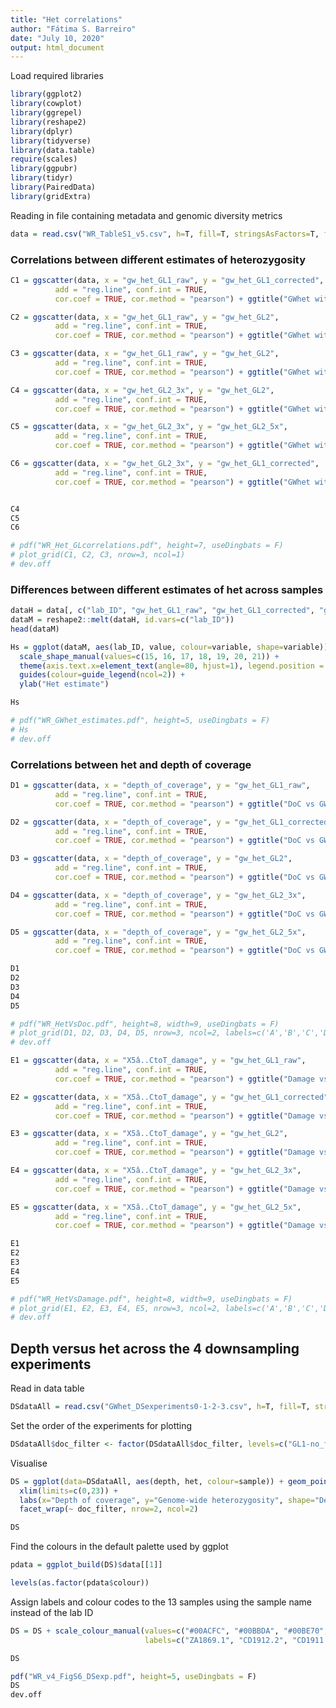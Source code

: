 ```yaml
---
title: "Het correlations"
author: "Fátima S. Barreiro"
date: "July 10, 2020"
output: html_document
---
```





Load required libraries
```r
library(ggplot2)
library(cowplot)
library(ggrepel)
library(reshape2)
library(dplyr)
library(tidyverse)
library(data.table)
require(scales)
library(ggpubr)
library(tidyr)
library(PairedData)
library(gridExtra)
```


Reading in file containing metadata and genomic diversity metrics 
```r
data = read.csv("WR_TableS1_v5.csv", h=T, fill=T, stringsAsFactors=T, fileEncoding="latin1")
```




### Correlations between different estimates of heterozygosity


```r
C1 = ggscatter(data, x = "gw_het_GL1_raw", y = "gw_het_GL1_corrected", 
          add = "reg.line", conf.int = TRUE, 
          cor.coef = TRUE, cor.method = "pearson") + ggtitle("GWhet with GL1 uncorrected vs GWhet with GL1 corrected")

C2 = ggscatter(data, x = "gw_het_GL1_raw", y = "gw_het_GL2", 
          add = "reg.line", conf.int = TRUE, 
          cor.coef = TRUE, cor.method = "pearson") + ggtitle("GWhet with GL1 uncorrected vs GWhet with GL2")

C3 = ggscatter(data, x = "gw_het_GL1_raw", y = "gw_het_GL2", 
          add = "reg.line", conf.int = TRUE, 
          cor.coef = TRUE, cor.method = "pearson") + ggtitle("GWhet with GL1 corrected vs GWhet with GL2")

C4 = ggscatter(data, x = "gw_het_GL2_3x", y = "gw_het_GL2", 
          add = "reg.line", conf.int = TRUE, 
          cor.coef = TRUE, cor.method = "pearson") + ggtitle("GWhet with GL2 and 3x min VS GL2")

C5 = ggscatter(data, x = "gw_het_GL2_3x", y = "gw_het_GL2_5x", 
          add = "reg.line", conf.int = TRUE, 
          cor.coef = TRUE, cor.method = "pearson") + ggtitle("GWhet with GL2 and 3x min VS GL2 and 5x min")

C6 = ggscatter(data, x = "gw_het_GL2_3x", y = "gw_het_GL1_corrected", 
          add = "reg.line", conf.int = TRUE, 
          cor.coef = TRUE, cor.method = "pearson") + ggtitle("GWhet with GL2 and 3x min VS GL1-corrected")



```


```r
C4
C5
C6
```


```r
# pdf("WR_Het_GLcorrelations.pdf", height=7, useDingbats = F)
# plot_grid(C1, C2, C3, nrow=3, ncol=1)
# dev.off
```



### Differences between different estimates of het across samples

```r
dataH = data[, c("lab_ID", "gw_het_GL1_raw", "gw_het_GL1_corrected", "gw_het_GL2", "gw_het_GL2_3x", "gw_het_GL2_5x", "gw_het_GL2_3x_ErTv", "gw_het_GL2_5x_ErTv" )]
dataM = reshape2::melt(dataH, id.vars=c("lab_ID"))
head(dataM)
```

```r
Hs = ggplot(dataM, aes(lab_ID, value, colour=variable, shape=variable)) + geom_point() + theme_bw() +
  scale_shape_manual(values=c(15, 16, 17, 18, 19, 20, 21)) +
  theme(axis.text.x=element_text(angle=80, hjust=1), legend.position = "top", legend.title=element_blank()) + 
  guides(colour=guide_legend(ncol=2)) +
  ylab("Het estimate")

Hs
```

```r
# pdf("WR_GWhet_estimates.pdf", height=5, useDingbats = F)
# Hs
# dev.off
```



### Correlations between het and depth of coverage

```r
D1 = ggscatter(data, x = "depth_of_coverage", y = "gw_het_GL1_raw", 
          add = "reg.line", conf.int = TRUE, 
          cor.coef = TRUE, cor.method = "pearson") + ggtitle("DoC vs GWhet GL1 uncorrected")

D2 = ggscatter(data, x = "depth_of_coverage", y = "gw_het_GL1_corrected", 
          add = "reg.line", conf.int = TRUE, 
          cor.coef = TRUE, cor.method = "pearson") + ggtitle("DoC vs GWhet GL1 corrected")

D3 = ggscatter(data, x = "depth_of_coverage", y = "gw_het_GL2", 
          add = "reg.line", conf.int = TRUE, 
          cor.coef = TRUE, cor.method = "pearson") + ggtitle("DoC vs GWhet GL2")

D4 = ggscatter(data, x = "depth_of_coverage", y = "gw_het_GL2_3x", 
          add = "reg.line", conf.int = TRUE, 
          cor.coef = TRUE, cor.method = "pearson") + ggtitle("DoC vs GWhet GL2-3x minDoC")

D5 = ggscatter(data, x = "depth_of_coverage", y = "gw_het_GL2_5x", 
          add = "reg.line", conf.int = TRUE, 
          cor.coef = TRUE, cor.method = "pearson") + ggtitle("DoC vs GWhet GL2-5x minDoC")


```


```r
D1
D2
D3
D4
D5
```


```r
# pdf("WR_HetVsDoc.pdf", height=8, width=9, useDingbats = F)
# plot_grid(D1, D2, D3, D4, D5, nrow=3, ncol=2, labels=c('A','B','C','D', 'E'))
# dev.off
```


```r
E1 = ggscatter(data, x = "X5â..CtoT_damage", y = "gw_het_GL1_raw", 
          add = "reg.line", conf.int = TRUE, 
          cor.coef = TRUE, cor.method = "pearson") + ggtitle("Damage vs GWhet GL1 uncorrected")

E2 = ggscatter(data, x = "X5â..CtoT_damage", y = "gw_het_GL1_corrected", 
          add = "reg.line", conf.int = TRUE, 
          cor.coef = TRUE, cor.method = "pearson") + ggtitle("Damage vs GWhet GL1 corrected")

E3 = ggscatter(data, x = "X5â..CtoT_damage", y = "gw_het_GL2", 
          add = "reg.line", conf.int = TRUE, 
          cor.coef = TRUE, cor.method = "pearson") + ggtitle("Damage vs GWhet GL2")

E4 = ggscatter(data, x = "X5â..CtoT_damage", y = "gw_het_GL2_3x", 
          add = "reg.line", conf.int = TRUE, 
          cor.coef = TRUE, cor.method = "pearson") + ggtitle("Damage vs GWhet GL2-3x minDoC")

E5 = ggscatter(data, x = "X5â..CtoT_damage", y = "gw_het_GL2_5x", 
          add = "reg.line", conf.int = TRUE, 
          cor.coef = TRUE, cor.method = "pearson") + ggtitle("Damage vs GWhet GL2-5x minDoC")

```


```r
E1
E2
E3
E4
E5
```



```r
# pdf("WR_HetVsDamage.pdf", height=8, width=9, useDingbats = F)
# plot_grid(E1, E2, E3, E4, E5, nrow=3, ncol=2, labels=c('A','B','C','D', 'E'))
# dev.off
```


###############################################################################################################################



## Depth versus het across the 4 downsampling experiments


Read in data table
```r
DSdataAll = read.csv("GWhet_DSexperiments0-1-2-3.csv", h=T, fill=T, stringsAsFactors=T, fileEncoding="latin1")
```

Set the order of the experiments for plotting
```r
DSdataAll$doc_filter <- factor(DSdataAll$doc_filter, levels=c("GL1-no_filter","GL2-no_filter","GL2-3x_filter","GL2-5x_filter"))
```

Visualise
```r
DS = ggplot(data=DSdataAll, aes(depth, het, colour=sample)) + geom_point(aes(shape=depth_category)) + geom_line() + theme_bw() +
  xlim(limits=c(0,23)) + 
  labs(x="Depth of coverage", y="Genome-wide heterozygosity", shape="Depth category", colour="Sample") +
  facet_wrap(~ doc_filter, nrow=2, ncol=2)

DS
```


Find the colours in the default palette used by ggplot
```r
pdata = ggplot_build(DS)$data[[1]]

levels(as.factor(pdata$colour))

```

Assign labels and colour codes to the 13 samples using the sample name instead of the lab ID
```r
DS = DS + scale_colour_manual(values=c("#00ACFC", "#00BBDA", "#00BE70", "#00C1AB", "#24B700", "#8B93FF", "#8CAB00", "#BE9C00", "#D575FE", "#E18A00", "#F8766D", "#F962DD", "#FF65AC"), 
                              labels=c("ZA1869.1", "CD1912.2", "CD1911.1", "SD1905.4", "ZA-un.1", "ZA1845.2", "UG1905.2", "cap2008.1", "cap2011.3", "ZA1968.1", "ZA1958.1", "SD1973.1", "SD1972.3")) 

DS
```



```r
pdf("WR_v4_FigS6_DSexp.pdf", height=5, useDingbats = F)
DS
dev.off
```




































